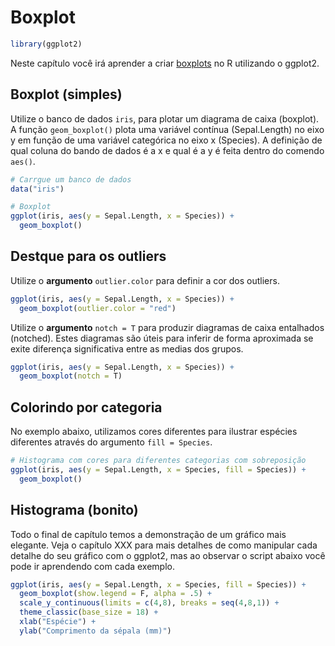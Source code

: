 # Boxplot

```r
library(ggplot2)
```

Neste capítulo você irá aprender a criar [boxplots](https://pt.wikipedia.org/wiki/Diagrama_de_caixa) no R utilizando o ggplot2.

## Boxplot (simples)

Utilize o banco de dados `iris`, para plotar um diagrama de caixa (boxplot). A função `geom_boxplot()` plota uma variável contínua (Sepal.Length) no eixo y em função de uma variável categórica no eixo x (Species). A definição de qual coluna do bando de dados é a x e qual é a y é feita dentro do comendo `aes()`. 

```r
# Carrgue um banco de dados
data("iris")

# Boxplot
ggplot(iris, aes(y = Sepal.Length, x = Species)) +
  geom_boxplot()
```

## Destque para os outliers

Utilize o __argumento__ `outlier.color` para definir a cor dos outliers.

```r
ggplot(iris, aes(y = Sepal.Length, x = Species)) +
  geom_boxplot(outlier.color = "red")
```

Utilize o __argumento__ `notch = T` para produzir diagramas de caixa entalhados (notched). 
Estes diagramas são úteis para inferir de forma aproximada se exite diferença significativa entre as medias dos grupos. 

```r
ggplot(iris, aes(y = Sepal.Length, x = Species)) +
  geom_boxplot(notch = T)
```

## Colorindo por categoria

No exemplo abaixo, utilizamos cores diferentes para ilustrar espécies diferentes através do argumento `fill = Species`.

```r
# Histograma com cores para diferentes categorias com sobreposição
ggplot(iris, aes(y = Sepal.Length, x = Species, fill = Species)) +
  geom_boxplot() 
```

## Histograma (bonito)

Todo o final de capítulo temos a demonstração de um gráfico mais elegante. 
Veja o capítulo XXX para mais detalhes de como manipular cada detalhe do seu gráfico com o ggplot2, mas ao observar o script abaixo você pode ir aprendendo com cada exemplo.

```r
ggplot(iris, aes(y = Sepal.Length, x = Species, fill = Species)) +
  geom_boxplot(show.legend = F, alpha = .5) +
  scale_y_continuous(limits = c(4,8), breaks = seq(4,8,1)) +
  theme_classic(base_size = 18) +
  xlab("Espécie") + 
  ylab("Comprimento da sépala (mm)")
```

